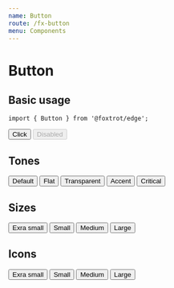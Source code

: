 ```yaml
---
name: Button
route: /fx-button
menu: Components
---
```




# Button

## Basic usage

```tsx
import { Button } from '@foxtrot/edge';
```

<Playground>
  <Inline>
    <Button>Click</Button>
    <Button disabled>Disabled</Button>
  </Inline>
</Playground>

## Tones

<Playground>
  <Inline>
    <Button tone="default">Default</Button>
    <Button tone="flat">Flat</Button>
    <Button tone="transparent">Transparent</Button>
    <Button tone="accent">Accent</Button>
    <Button tone="critical">Critical</Button>
  </Inline>
</Playground>

## Sizes

<Playground>
  <Inline alignY="center">
    <Button size="xs">Exra small</Button>
    <Button size="s">Small</Button>
    <Button size="m">Medium</Button>
    <Button size="l">Large</Button>
  </Inline>
</Playground>

## Icons

<Playground>
  <Inline alignY="center">
    <Button size="xs">
      Exra small
      <Icon icon="more_horiz" />
    </Button>
    <Button size="s">
      Small
      <Icon icon="more_horiz" />
    </Button>
    <Button size="m">
      Medium
      <Icon icon="more_horiz" />
    </Button>
    <Button size="l">
      Large
      <Icon icon="more_horiz" />
    </Button>
  </Inline>
</Playground>
